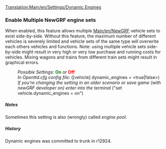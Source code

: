 [[Translation:Main/en/Settings/Dynamic Engines]]

===Enable Multiple NewGRF engine sets===

{{en/-}}{{en/Feature|0.7|align="right"|text=(since 0.7.0)}}
When enabled, this feature allows multiple [[Main/en/NewGRF]] vehicle sets to exist side-by-side. Without this feature, the maximum number of different vehicles is severely limited and vehicle sets of the same type will overwrite each others vehicles and functions. Note: using multiple vehicle sets side-by-side might result in very high or very low purchase and running costs for vehicles. Mixing wagons and trains from different train sets might result in graphical errors. 
:''Possible Settings:'' <span style="color:green">'''On'''</span> or <span style="color:red">'''Off'''</span>
:''In Openttd.cfg config file:'' ([vehicle] dynamic_engines = <true|false>)
:''If you're changing the setting in an older scenario or save game (with newGRF developer on) enter into the terminal'' ("set vehicle.dynamic_engines = on")
{{en/-}}

<noinclude>
=====Notes=====
Sometimes this setting is also (wrongly) called ''engine pool''.

=====History=====
Dynamic engines was committed to trunk in r12924.